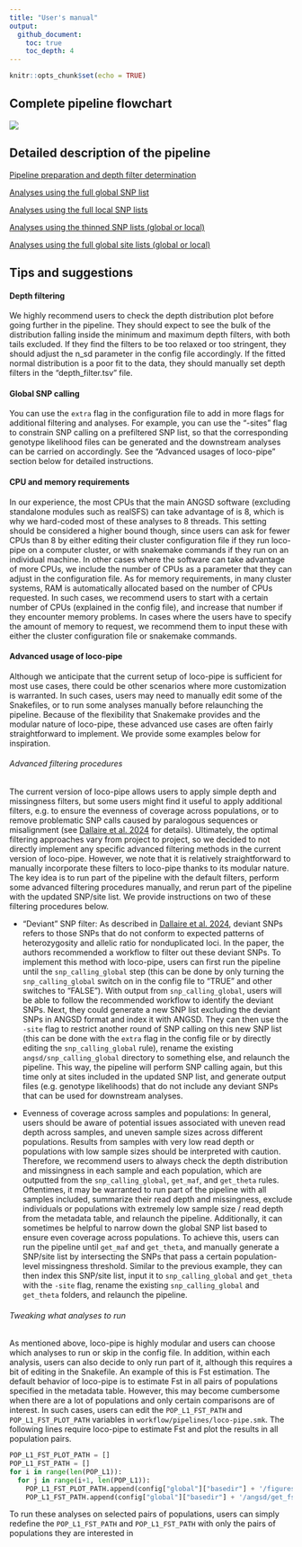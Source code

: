 ```yaml
---
title: "User's manual"
output: 
  github_document:
    toc: true
    toc_depth: 4
---
```


```r
knitr::opts_chunk$set(echo = TRUE)
```

## Complete pipeline flowchart 

![](../complete_flowchart.jpeg)

## Detailed description of the pipeline 

[Pipeline preparation and depth filter determination](pipeline_prep.md)

[Analyses using the full global SNP list](full_global_snp.md)

[Analyses using the full local SNP lists](full_local_snp.md)

[Analyses using the thinned SNP lists (global or local)](thinned_snp.md)

[Analyses using the full global site lists (global or local)](full_site.md)


## Tips and suggestions

#### Depth filtering

We highly recommend users to check the depth distribution plot before going further in the pipeline. They should expect to see the bulk of the distribution falling inside the minimum and maximum depth filters, with both tails excluded. If they find the filters to be too relaxed or too stringent, they should adjust the n_sd parameter in the config file accordingly. If the fitted normal distribution is a poor fit to the data, they should manually set depth filters in the “depth_filter.tsv” file. 

#### Global SNP calling
You can use the `extra` flag in the configuration file to add in more flags for additional filtering and analyses. For example, you can use the “-sites” flag to constrain SNP calling on a prefiltered SNP list, so that the corresponding genotype likelihood files can be generated and the downstream analyses can be carried on accordingly. See the “Advanced usages of loco-pipe” section below for detailed instructions. 

#### CPU and memory requirements

In our experience, the most CPUs that the main ANGSD software (excluding standalone modules such as realSFS) can take advantage of is 8, which is why we hard-coded most of these analyses to 8 threads. This setting should be considered a higher bound though, since users can ask for fewer CPUs than 8 by either editing their cluster configuration file if they run loco-pipe on a computer cluster, or with snakemake commands if they run on an individual machine. In other cases where the software can take advantage of more CPUs, we include the number of CPUs as a parameter that they can adjust in the configuration file. As for memory requirements, in many cluster systems, RAM is automatically allocated based on the number of CPUs requested. In such cases, we recommend users to start with a certain number of CPUs (explained in the config file), and increase that number if they encounter memory problems. In cases where the users have to specify the amount of memory to request, we recommend them to input these with either the cluster configuration file or snakemake commands.

#### Advanced usage of loco-pipe

Although we anticipate that the current setup of loco-pipe is sufficient for most use cases, there could be other scenarios where more customization is warranted. In such cases, users may need to manually edit some of the Snakefiles, or to run some analyses manually before relaunching the pipeline. Because of the flexibility that Snakemake provides and the modular nature of loco-pipe, these advanced use cases are often fairly straightforward to implement. We provide some examples below for inspiration.

###### Advanced filtering procedures

The current version of loco-pipe allows users to apply simple depth and missingness filters, but some users might find it useful to apply additional filters, e.g. to ensure the evenness of coverage across populations, or to remove problematic SNP calls caused by paralogous sequences or misalignment (see [Dallaire et al. 2024](https://academic.oup.com/gbe/article/15/12/evad229/7470724) for details). Ultimately, the optimal filtering approaches vary from project to project, so we decided to not directly implement any specific advanced filtering methods in the current version of loco-pipe. However, we note that it is relatively straightforward to manually incorporate these filters to loco-pipe thanks to its modular nature. The key idea is to run part of the pipeline with the default filters, perform some advanced filtering procedures manually, and rerun part of the pipeline with the updated SNP/site list. We provide instructions on two of these filtering procedures below.


* "Deviant" SNP filter: As described in [Dallaire et al. 2024](https://academic.oup.com/gbe/article/15/12/evad229/7470724), deviant SNPs refers to those SNPs that do not conform to expected patterns of heterozygosity and allelic ratio for nonduplicated loci. In the paper, the authors recommended a workflow to filter out these deviant SNPs. To implement this method with loco-pipe, users can first run the pipeline until the `snp_calling_global` step (this can be done by only turning the `snp_calling_global` switch on in the config file to “TRUE” and other switches to “FALSE”). With output from `snp_calling_global`, users will be able to follow the recommended workflow to identify the deviant SNPs. Next, they could generate a new SNP list excluding the deviant SNPs in ANGSD format and index it with ANGSD. They can then use the `-site` flag to restrict another round of SNP calling on this new SNP list (this can be done with the `extra` flag in the config file or by directly editing the `snp_calling_global` rule), rename the existing `angsd/snp_calling_global` directory to something else, and relaunch the pipeline. This way, the pipeline will perform SNP calling again, but this time only at sites included in the updated SNP list, and generate output files (e.g. genotype likelihoods) that do not include any deviant SNPs that can be used for downstream analyses.

* Evenness of coverage across samples and populations: In general, users should be aware of potential issues associated with uneven read depth across samples, and uneven sample sizes across different populations. Results from samples with very low read depth or populations with low sample sizes should be interpreted with caution. Therefore, we recommend users to always check the depth distribution and missingness in each sample and each population, which are outputted from the `snp_calling_global`, `get_maf`, and `get_theta` rules. Oftentimes, it may be warranted to run part of the pipeline with all samples included, summarize their read depth and missingness, exclude individuals or populations with extremely low sample size / read depth from the metadata table, and relaunch the pipeline. Additionally, it can sometimes be helpful to narrow down the global SNP list based to ensure even coverage across populations. To achieve this, users can run the pipeline until `get_maf` and `get_theta`, and manually generate a SNP/site list by intersecting the SNPs that pass a certain population-level missingness threshold. Similar to the previous example, they can then index this SNP/site list, input it to `snp_calling_global` and `get_theta` with the `-site` flag, rename the existing `snp_calling_global` and `get_theta` folders, and relaunch the pipeline. 

###### Tweaking what analyses to run

As mentioned above, loco-pipe is highly modular and users can choose which analyses to run or skip in the config file. In addition, within each analysis, users can also decide to only run part of it, although this requires a bit of editing in the Snakefile. An example of this is Fst estimation. The default behavior of loco-pipe is to estimate Fst in all pairs of populations specified in the metadata table. However, this may become cumbersome when there are a lot of populations and only certain comparisons are of interest. In such cases, users can edit the `POP_L1_FST_PATH` and `POP_L1_FST_PLOT_PATH` variables in `workflow/pipelines/loco-pipe.smk`. The following lines require loco-pipe to estimate Fst and plot the results in all population pairs.

```python
POP_L1_FST_PLOT_PATH = []
POP_L1_FST_PATH = []
for i in range(len(POP_L1)):
  for j in range(i+1, len(POP_L1)):
    POP_L1_FST_PLOT_PATH.append(config["global"]["basedir"] + '/figures/fst/' + POP_L1[i] + '.' + POP_L1[j])
    POP_L1_FST_PATH.append(config["global"]["basedir"] + '/angsd/get_fst/' + POP_L1[i] + '.' + POP_L1[j])
```

To run these analyses on selected pairs of populations, users can simply redefine the `POP_L1_FST_PATH` and `POP_L1_FST_PATH` with only the pairs of populations they are interested in

